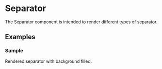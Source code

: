 
<Meta of={SeparatorStories} />

# Separator

The Separator component is intended to render different types of separator.

<Primary />

## Examples

### Sample

Rendered separator with background filled.

<Canvas>
  <Story of={SeparatorStories.Sample} />
</Canvas>

